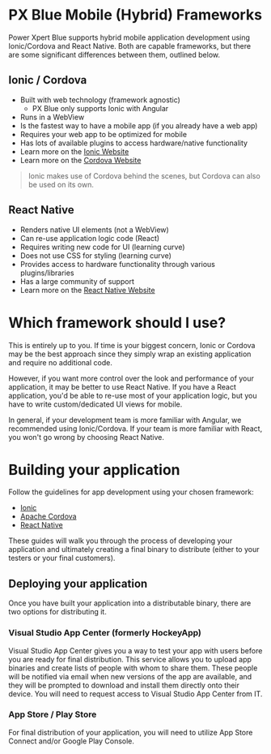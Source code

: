 # PX Blue Mobile (Hybrid) Frameworks

Power Xpert Blue supports hybrid mobile application development using Ionic/Cordova and React Native. Both are capable frameworks, but there are some significant differences between them, outlined below.

## Ionic / Cordova

-   Built with web technology (framework agnostic)
    -   PX Blue only supports Ionic with Angular
-   Runs in a WebView
-   Is the fastest way to have a mobile app (if you already have a web app)
-   Requires your web app to be optimized for mobile
-   Has lots of available plugins to access hardware/native functionality
-   Learn more on the [Ionic Website](https://ionicframework.com/)
-   Learn more on the [Cordova Website](https://cordova.apache.org/)

> Ionic makes use of Cordova behind the scenes, but Cordova can also be used on its own.

## React Native

-   Renders native UI elements (not a WebView)
-   Can re-use application logic code (React)
-   Requires writing new code for UI (learning curve)
-   Does not use CSS for styling (learning curve)
-   Provides access to hardware functionality through various plugins/libraries
-   Has a large community of support
-   Learn more on the [React Native Website](https://facebook.github.io/react-native/)

# Which framework should I use?

This is entirely up to you. If time is your biggest concern, Ionic or Cordova may be the best approach since they simply wrap an existing application and require no additional code.

However, if you want more control over the look and performance of your application, it may be better to use React Native. If you have a React application, you'd be able to re-use most of your application logic, but you have to write custom/dedicated UI views for mobile.

In general, if your development team is more familiar with Angular, we recommended using Ionic/Cordova. If your team is more familiar with React, you won't go wrong by choosing React Native.

# Building your application

Follow the guidelines for app development using your chosen framework:

-   [Ionic](/development/frameworks-mobile/ionic)
-   [Apache Cordova](/development/frameworks-mobile/cordova)
-   [React Native](/development/frameworks-mobile/react-native)

These guides will walk you through the process of developing your application and ultimately creating a final binary to distribute (either to your testers or your final customers).

## Deploying your application

Once you have built your application into a distributable binary, there are two options for distributing it.

### Visual Studio App Center (formerly HockeyApp)

Visual Studio App Center gives you a way to test your app with users before you are ready for final distribution. This service allows you to upload app binaries and create lists of people with whom to share them. These people will be notified via email when new versions of the app are available, and they will be prompted to download and install them directly onto their device. You will need to request access to Visual Studio App Center from IT.

### App Store / Play Store

For final distribution of your application, you will need to utilize App Store Connect and/or Google Play Console.

